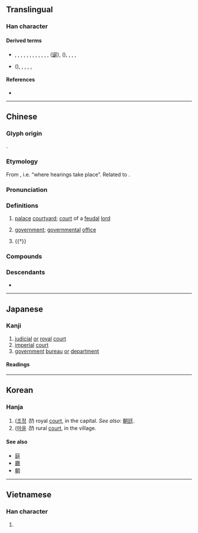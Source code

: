 {{character info}}
==Translingual==

===Han character===
{{Han char|rn=54|rad=廴|as=04|sn=6|snj=7|four=12401|canj=NKHG|ids=⿺廴𡈼}}

====Derived terms====
* {{l|mul|侹}}, {{l|mul|娗}}, {{l|mul|挺}}, {{l|mul|涏}}, {{l|mul|梃}}, {{l|mul|烶}}, {{l|mul|珽}}, {{l|mul|脡}}, {{l|mul|䅍}}, {{l|mul|綎}}, {{l|mul|艇}}, {{l|mul|蜓}}, {{l|mul|誔}}([[诞]]), {{l|mul|鋌}}({{l|mul|铤}}), {{l|mul|䩠}}, {{l|mul|䯕}}, {{l|mul|䱓}}, {{l|mul|鼮}}
* {{l|mul|頲}}({{l|mul|颋}}), {{l|mul|莛}}, {{l|mul|筳}}, {{l|mul|霆}}, {{l|mul|庭}}, {{l|mul|閮}}

====References====
* {{Han ref|kx=0353.020|dkj=09571|dj=0667.010|hdz=10403.110|uh=5EF7|ud=24311|bh=A7CA|bd=42954}}

----

==Chinese==
{{zh-forms}}

===Glyph origin===
{{Han etym}}
{{Han compound|廴|𡈼|c1=s|c2=p|ls=psc}}.

===Etymology===
From {{och-l|聽|to hear}}, i.e. “where hearings take place”. Related to {{och-l|廳|hall}}.

===Pronunciation===
{{zh-pron
|m=tíng
|c=ting4
|h=pfs=thìn;gd=tin2
|md=dìng
|mn=têng/xm,zz:thêng
|mn-t=têng5
|w=3din
|mc=y
|oc=y
|cat=n
}}

===Definitions===
{{zh-hanzi}}

# {{lb|zh|historical}} [[palace]] [[courtyard]]; [[court]] of a [[feudal]] [[lord]]
# {{lb|zh|historical}} [[government]]; [[governmental]] [[office]]
# {{†}} {{zh-alt-form|庭|[[courtyard]]}}

===Compounds===
{{zh-der|二朝廷|內廷|宮廷|小朝廷|廟廷|廷尉|廷對|廷年|廷掾|廷杖|廷爭面折|廷試|廷諍|廷辱|廷魁|徑廷|教廷|朝廷|清廷|銓廷|阿根廷|面折廷爭}}

===Descendants===
* {{desc|bo|ཐིང|t=government department or office at the provincial level|bor=1}}

----

==Japanese==

===Kanji===
{{ja-kanji|grade=c|rs=廴04}}

# [[judicial]] [[or]] [[royal]] [[court]]
# [[imperial]] [[court]]
# [[government]] [[bureau]] [[or]] [[department]]

====Readings====
{{ja-readings
|goon=じょう
|kanon=てい
|kun=にわ-
}}

----

==Korean==

===Hanja===
{{ko-hanja|hangeul=정|rv=jeong|mr=chŏng}}

# ([[조정]] ''정'') royal [[court]], in the capital. ''See also'': [[朝廷]].
# ([[마을]] ''정'') rural [[court]], in the village.

====See also====
* [[庭]]
* [[廳]]
* [[朝]]

----

==Vietnamese==

===Han character===
{{vi-readings|reading=đình|rs=廴04}}

# {{rfdef|vi|sort=廴04}}
